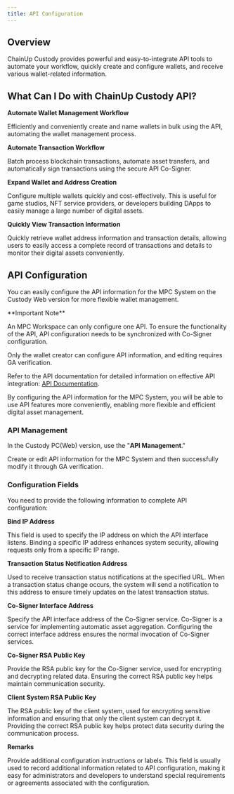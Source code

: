 ```yaml
---
title: API Configuration
---
```


##  Overview

ChainUp Custody provides powerful and easy-to-integrate API tools to automate your workflow, quickly create and configure wallets, and receive various wallet-related information.

##  What Can I Do with ChainUp Custody API?

**Automate Wallet Management Workflow**

Efficiently and conveniently create and name wallets in bulk using the API, automating the wallet management process.

**Automate Transaction Workflow**

Batch process blockchain transactions, automate asset transfers, and automatically sign transactions using the secure API Co-Signer.

**Expand Wallet and Address Creation**

Configure multiple wallets quickly and cost-effectively. This is useful for game studios, NFT service providers, or developers building DApps to easily manage a large number of digital assets.

**Quickly View Transaction Information**

Quickly retrieve wallet address information and transaction details, allowing users to easily access a complete record of transactions and details to monitor their digital assets conveniently.

##  API Configuration

You can easily configure the API information for the MPC System on the Custody Web version for more flexible wallet management.

<Warning>
**Important Note**

An MPC Workspace can only configure one API. To ensure the functionality of the API, API configuration needs to be synchronized with Co-Signer configuration.

Only the wallet creator can configure API information, and editing requires GA verification.

Refer to the API documentation for detailed information on effective API integration: [API Documentation](/api-references/intro/custody-apis).

By configuring the API information for the MPC System, you will be able to use API features more conveniently, enabling more flexible and efficient digital asset management.
</Warning>

###  API Management

In the Custody PC(Web) version, use the "**API Management**."

Create or edit API information for the MPC System and then successfully modify it through GA verification.

###  Configuration Fields

You need to provide the following information to complete API configuration:

**Bind IP Address**

This field is used to specify the IP address on which the API interface listens. Binding a specific IP address enhances system security, allowing requests only from a specific IP range.

**Transaction Status Notification Address**

Used to receive transaction status notifications at the specified URL. When a transaction status change occurs, the system will send a notification to this address to ensure timely updates on the latest transaction status.

**Co-Signer Interface Address**

Specify the API interface address of the Co-Signer service. Co-Signer is a service for implementing automatic asset aggregation. Configuring the correct interface address ensures the normal invocation of Co-Signer services.

**Co-Signer RSA Public Key**

Provide the RSA public key for the Co-Signer service, used for encrypting and decrypting related data. Ensuring the correct RSA public key helps maintain communication security.

**Client System RSA Public Key**

The RSA public key of the client system, used for encrypting sensitive information and ensuring that only the client system can decrypt it. Providing the correct RSA public key helps protect data security during the communication process.

**Remarks**

Provide additional configuration instructions or labels. This field is usually used to record additional information related to API configuration, making it easy for administrators and developers to understand special requirements or agreements associated with the configuration.
